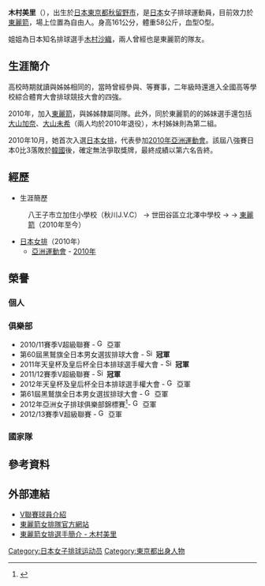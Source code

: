 {{volleyball player infobox
|fullname = 木村美里
|nickname = Misato（ミサト）
|image = 
|birth_date ={{birth_date_and_age|1991|10|29|mf=y}}
|birth_place = {{JPN}}[[東京都|東京都]][[秋留野市|秋留野市]]
|death_date =
|residence = {{JPN}} 
|spike = 
|block = 
|height = {{height|m=1.61}}
|weight = {{weight|kg=58}}
|position = 自由人
|currentclub = [[東麗箭_(女子排球)|東麗箭]]
|clubnumber = 12
|nationalteam = {{JPN}}  
}}
{{japanese|japanese=木村美里|kana=きむら　みさと|romaji=Kimura Misato}}
'''木村美里'''（{{bd|1991年|10月29日|c=Kimura, Misato}}），出生於[[日本|日本]][[東京都|東京都]][[秋留野市|秋留野市]]，是[[日本|日本]]女子排球運動員，目前效力於[[東麗箭_(女子排球)|東麗箭]]，場上位置為自由人。身高161公分，體重58公斤，血型O型。

姐姐為日本知名排球選手[[木村沙織|木村沙織]]，兩人曾經也是東麗箭的隊友。

== 生涯簡介 ==
高校時期就讀與姊姊相同的{{link-ja|下北澤成德高等學校|下北沢成徳高等学校}}，當時曾經參與{{link-ja|全國高等學校排球選拔優勝大會|全国高等学校バレーボール選抜優勝大会}}、{{link-ja|全國高等學校綜合體育大會排球競技大會|全国高等学校総合体育大会バレーボール競技大会}}等賽事，二年級時還進入全國高等學校綜合體育大會排球競技大會的四強。

2010年，加入[[東麗箭_(女子排球)|東麗箭]]，與姊姊隸屬同隊。此外，同於東麗箭的的姊妹選手還包括[[大山加奈|大山加奈]]、[[大山未希|大山未希]]（兩人均於2010年退役），木村姊妹則為第二組。

2010年10月，她首次入選[[日本國家女子排球隊|日本女排]]，代表參加[[2010年亞洲運動會|2010年亞洲運動會]]。該屆八強賽日本0比3落敗於[[韓國國家女子排球隊|韓國]]後，確定無法爭取獎牌，最終成績以第六名告終。

== 經歷 ==
* 生涯簡歷
: 八王子市立加住小學校（秋川J.V.C） → 世田谷區立北澤中學校 → {{link-ja|下北澤成德高等學校|下北沢成徳高等学校}} → [[東麗箭_(女子排球)|東麗箭]]（2010年至今）
* [[日本女排|日本女排]]（2010年）
** [[亞洲運動會|亞洲運動會]] - [[2010年亞洲運動會排球比賽|2010年]]

== 榮譽 ==
=== 個人 ===
=== 俱樂部 ===
* 2010/11賽季V超級聯賽 - [[File:Gorm_silver_cup.jpg|16px]] 亞軍
* 第60屆黑鷲旗全日本男女選拔排球大會 - [[File:Simple_cup_icon.svg|16px]] '''冠軍'''
* 2011年天皇杯及皇后杯全日本排球選手權大會 -  [[File:Simple_cup_icon.svg|16px]] '''冠軍'''
* 2011/12賽季V超級聯賽 - [[File:Simple_cup_icon.svg|16px]] '''冠軍'''
* 2012年天皇杯及皇后杯全日本排球選手權大會 -  [[File:Gorm_silver_cup.jpg|16px]] 亞軍
* 第61屆黑鷲旗全日本男女選拔排球大會 - [[File:Gorm_silver_cup.jpg|16px]] 亞軍
* 2012年亞洲女子排球俱樂部錦標賽<ref>{{Cite web|url=http://www.jva.or.jp/world/asiaclub2012/result.html|title=2012アジアクラブバレーボール女子選手権大会日本バレーボール協会|publisher=日本排球協會|accessdate=2012-08-24|archive-url=https://web.archive.org/web/20120815183928/http://www.jva.or.jp/world/asiaclub2012/result.html|archive-date=2012-08-15|dead-url=yes}}</ref>- [[File:Gorm_silver_cup.jpg|16px]] 亞軍
* 2012/13賽季V超級聯賽 - [[File:Gorm_silver_cup.jpg|16px]] 亞軍

=== 國家隊 ===

== 參考資料 ==
{{reflist}}

== 外部連結 ==
* [http://www.vleague.or.jp/team_player_detail/id=37568 V聯賽球員介紹] {{Wayback|url=http://www.vleague.or.jp/team_player_detail/id=37568 |date=20161023163423 }} {{ja icon}}
* [http://www.toray-arrows.jp/women/index.html 東麗箭女排隊官方網站] {{Wayback|url=http://www.toray-arrows.jp/women/index.html |date=20110811020924 }} {{ja icon}}
* [https://web.archive.org/web/20100918121436/http://www.toray-arrows.jp/women/member/mem_015.html 東麗箭女排選手簡介 - 木村美里] {{ja icon}}

{{東麗箭 (女子排球)}}

{{DEFAULTSORT:Kimura, Misato}}
[[Category:日本女子排球运动员|Category:日本女子排球运动员]]
[[Category:東京都出身人物|Category:東京都出身人物]]